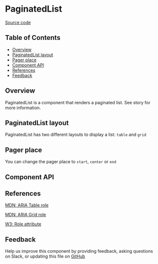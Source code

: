 
# PaginatedList

[Source code](https://github.com/leemonade/bubbles/tree/main/packages/components/src/informative/PaginatedList/PaginatedList.js)

## Table of Contents

<!-- START doctoc generated TOC please keep comment here to allow auto update -->
<!-- DON'T EDIT THIS SECTION, INSTEAD RE-RUN doctoc TO UPDATE -->

- [Overview](#overview)
- [PaginatedList layout](#paginatedlist-layout)
- [Pager place](#pager-place)
- [Component API](#component-api)
- [References](#references)
- [Feedback](#feedback)

## Overview

PaginatedList is a component that renders a paginated list. See story for more information.

<ThemeProvider>
  <PaginatedList
    columns={[
      { Header: 'Name', accessor: 'name' },
      { Header: 'Surname', accessor: 'surname' },
    ]}
    items={[
      { name: 'John', surname: 'Doe' },
      { name: 'Manuel', surname: 'Garcia' },
      { name: 'Juan', surname: 'Y medio' },
      { name: 'David', surname: 'Martin' },
      { name: 'Javier', surname: 'Gomez' },
    ]}
    size={5}
    spacing={2}
    totalCount={18}
    totalPages={4}
  />
</ThemeProvider>

## PaginatedList layout

PaginatedList has two different layouts to display a list: `table` and `grid`

<ThemeProvider>
  <Box style={{ display: 'flex', gap: 16 }}>
    <PaginatedList
      style={{ flex: 1 }}
      columns={[
        { Header: 'Name', accessor: 'name' },
        { Header: 'Surname', accessor: 'surname' },
      ]}
      items={[
        { name: 'John', surname: 'Doe' },
        { name: 'Manuel', surname: 'Garcia' },
        { name: 'Juan', surname: 'Y medio' },
        { name: 'David', surname: 'Martin' },
        { name: 'Javier', surname: 'Gomez' },
      ]}
      size={5}
      spacing={2}
      totalCount={18}
      totalPages={4}
    />
    <PaginatedList
      layout="grid"
      style={{ flex: 1 }}
      columns={[
        { Header: 'Name', accessor: 'name' },
        { Header: 'Surname', accessor: 'surname' },
      ]}
      items={[
        { name: 'John', surname: 'Doe' },
        { name: 'Manuel', surname: 'Garcia' },
        { name: 'Juan', surname: 'Y medio' },
        { name: 'David', surname: 'Martin' },
        { name: 'Javier', surname: 'Gomez' },
      ]}
      size={5}
      spacing={2}
      totalCount={18}
      totalPages={4}
    />
  </Box>
</ThemeProvider>

## Pager place

You can change the pager place to `start`, `center` or `end`

<ThemeProvider>
  <Box style={{ display: 'flex', flexDirection: 'column', gap: 16 }}>
    <PaginatedList
      pagerPlace="start"
      columns={[
        { Header: 'Name', accessor: 'name' },
        { Header: 'Surname', accessor: 'surname' },
      ]}
      items={[
        { name: 'John', surname: 'Doe' },
        { name: 'Manuel', surname: 'Garcia' },
      ]}
      size={5}
      totalCount={18}
      totalPages={4}
    />
    <PaginatedList
      columns={[
        { Header: 'Name', accessor: 'name' },
        { Header: 'Surname', accessor: 'surname' },
      ]}
      items={[
        { name: 'John', surname: 'Doe' },
        { name: 'Manuel', surname: 'Garcia' },
      ]}
      size={5}
      totalCount={18}
      totalPages={4}
    />
    <PaginatedList
      pagerPlace="end"
      columns={[
        { Header: 'Name', accessor: 'name' },
        { Header: 'Surname', accessor: 'surname' },
      ]}
      items={[
        { name: 'John', surname: 'Doe' },
        { name: 'Manuel', surname: 'Garcia' },
      ]}
      size={5}
      totalCount={18}
      totalPages={4}
    />
  </Box>
</ThemeProvider>

## Component API

<Preview>
  <Story id="molecules-informative-paginatedlist--playground" />
</Preview>

<Props of={PaginatedList} />

## References

[MDN: ARIA Table role](https://developer.mozilla.org/en-US/docs/Web/Accessibility/ARIA/Roles/table_role)

[MDN: ARIA Grid role](https://developer.mozilla.org/en-US/docs/Web/Accessibility/ARIA/Roles/grid_role)

[W3: Role attribute](https://www.w3.org/WAI/PF/HTML/wiki/RoleAttribute)

## Feedback

Help us improve this component by providing feedback, asking questions on Slack, or updating this file on
[GitHub](https://github.com/leemonade/bubbles/edit/main/packages/components/src/informative/PaginatedList/PaginatedList.mdx)
